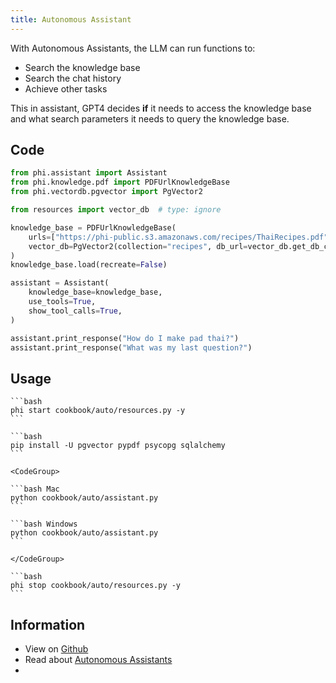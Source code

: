 ```yaml
---
title: Autonomous Assistant
---
```


With Autonomous Assistants, the LLM can run functions to:

- Search the knowledge base
- Search the chat history
- Achieve other tasks

This in assistant, GPT4 decides **if** it needs to access the knowledge base and what search parameters it needs to query the knowledge base.

## Code

```python cookbook/auto/assistant.py
from phi.assistant import Assistant
from phi.knowledge.pdf import PDFUrlKnowledgeBase
from phi.vectordb.pgvector import PgVector2

from resources import vector_db  # type: ignore

knowledge_base = PDFUrlKnowledgeBase(
    urls=["https://phi-public.s3.amazonaws.com/recipes/ThaiRecipes.pdf"],
    vector_db=PgVector2(collection="recipes", db_url=vector_db.get_db_connection_local()),
)
knowledge_base.load(recreate=False)

assistant = Assistant(
    knowledge_base=knowledge_base,
    use_tools=True,
    show_tool_calls=True,
)

assistant.print_response("How do I make pad thai?")
assistant.print_response("What was my last question?")
```

## Usage

<Steps>
  <Step title="Start PgVector">

    ```bash
    phi start cookbook/auto/resources.py -y
    ```

  </Step>

  <Step title="Install libraries">

    ```bash
    pip install -U pgvector pypdf psycopg sqlalchemy
    ```

  </Step>

  <Step title="Run the assistant">

    <CodeGroup>

    ```bash Mac
    python cookbook/auto/assistant.py
    ```

    ```bash Windows
    python cookbook/auto/assistant.py
    ```

    </CodeGroup>

  </Step>

  <Step title="Stop PgVector">

    ```bash
    phi stop cookbook/auto/resources.py -y
    ```

  </Step>

</Steps>

## Information

- View on [Github](https://github.com/phidatahq/phidata/tree/main/cookbook/auto)
- Read about [Autonomous Assistants](/blocks/assistant/auto)
- <Snippet file="message-us-discord.mdx" />
